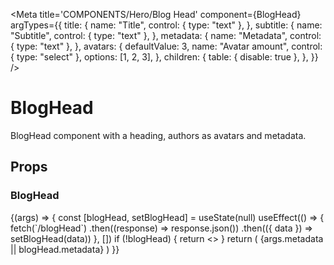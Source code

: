 
<Meta
  title='COMPONENTS/Hero/Blog Head'
  component={BlogHead}
  argTypes={{
    title: {
      name: "Title",
      control: { type: "text" },
    },
    subtitle: {
      name: "Subtitle",
      control: { type: "text" },
    },
    metadata: {
      name: "Metadata",
      control: { type: "text" },
    },
    avatars: {
      defaultValue: 3,
      name: "Avatar amount",
      control: { type: "select" },
      options: [1, 2, 3],
    },
    children: {
      table: { disable: true },
    },
  }}
/>

# BlogHead

BlogHead component with a heading, authors as avatars and metadata.

## Props

<Props of={BlogHead} />

### BlogHead

<Preview>
  <Story name='Blog Head'>
    {(args) => {
      const [blogHead, setBlogHead] = useState(null)
      useEffect(() => {
        fetch(`/blogHead`)
          .then((response) => response.json())
          .then(({ data }) => setBlogHead(data))
      }, [])
      if (!blogHead) {
        return <></>
      }
      return (
        <BlogHead title={args.title || blogHead.title} subtitle={args.subtitle}>
          <BlogHead.AvatarGroup avatars={blogHead.avatars.slice(0, args.avatars)} />
          <BlogHead.Metadata>{args.metadata || blogHead.metadata}</BlogHead.Metadata>
        </BlogHead>
      )
    }}
  </Story>
</Preview>
